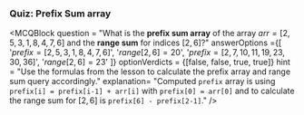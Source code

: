 ### Quiz: Prefix Sum array
<MCQBlock 
    question = "What is the __prefix sum array__ of the array $arr = [2, 5, 3, 1, 8, 4, 7, 6]$ and the __range sum__ for indices $[2, 6]$?"
    answerOptions ={[
    '$prefix = [2, 5, 3, 1, 8, 4, 7, 6]$',
    '$range [2, 6] = 20$',
    '$prefix = [2, 7, 10, 11, 19, 23, 30, 36]$',
    '$range [2, 6] = 23$'
    ]}
    optionVerdicts = {[false, false, true, true]}
    hint = "Use the formulas from the lesson to calculate the prefix array and range sum query accordingly."
    explanation= "Computed `prefix` array is using `prefix[i] = prefix[i-1] + arr[i]` with `prefix[0] = arr[0]` and to calculate the range sum for $[2, 6]$ is `prefix[6] - prefix[2-1]`."
/>